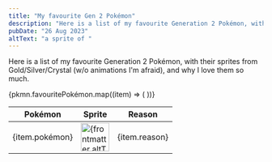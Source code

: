```yaml
---
title: "My favourite Gen 2 Pokémon"
description: "Here is a list of my favourite Generation 2 Pokémon, with their sprites from Gold/Silver/Crystal, and why I love them so much."
pubDate: "26 Aug 2023"
altText: "a sprite of "
---
```


Here is a list of my favourite Generation 2 Pokémon, with their sprites from Gold/Silver/Crystal (w/o animations I'm afraid), and why I love them so much.

<table class="fave-pkmn">
	<thead>
		<tr>
			<th>Pokémon</th>
			<th>Sprite</th>
			<th>Reason</th>
		</tr>
	</thead>
	{pkmn.favouritePokémon.map((item) => (
	<tr>
		<td>{item.pokémon}</td>
		<td><img src={item.sprite} alt={frontmatter.altText + item.pokémon} width="56px" height="56px" /></td>
		<td>{item.reason}</td>
	</tr>
	))}
</table>